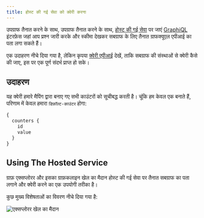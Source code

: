```yaml
---
title: होस्ट की गई सेवा को क्वेरी करना
---
```


उपग्राफ तैनात करने के साथ, उपग्राफ तैनात करने के साथ, [होस्ट की गई सेवा](https://thegraph.com/hosted-service/) पर जाएं [GraphiQL](https://github.com/graphql/graphiql) इंटरफ़ेस जहां आप प्रश्न जारी करके और स्कीमा देखकर सबग्राफ के लिए तैनात ग्राफक्यूएल एपीआई का पता लगा सकते हैं।

एक उदाहरण नीचे दिया गया है, लेकिन कृपया [क्वेरी एपीआई](/querying/graphql-api) देखें, ताकि सबग्राफ की संस्थाओं से क्वेरी कैसे की जाए, इस पर एक पूर्ण संदर्भ प्राप्त हो सके।

## उदाहरण

यह क्वेरी हमारे मैपिंग द्वारा बनाए गए सभी काउंटरों को सूचीबद्ध करती है। चूंकि हम केवल एक बनाते हैं, परिणाम में केवल हमारा `डिफ़ॉल्ट-काउंटर` होगा:

```graphql
{
  counters {
    id
    value
  }
}
```

## Using The Hosted Service

ग्राफ़ एक्सप्लोरर और इसका ग्राफ़कलाइन खेल का मैदान होस्ट की गई सेवा पर तैनात सबग्राफ का पता लगाने और क्वेरी करने का एक उपयोगी तरीका है।

कुछ मुख्य विशेषताओं का विवरण नीचे दिया गया है:

![एक्सप्लोरर खेल का मैदान](/img/explorer-playground.png)
